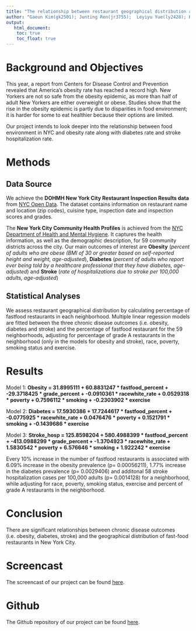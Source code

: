 ```yaml
---
title: "The relationship between restaurant geographical distribution and chronic disease outcomes in New York City"
author: "Gaeun Kim(gk2501); Junting Ren(jr3755);  Leyiyu Yue(ly2428); Ruiwei Zhang(rz2375)"
output: 
   html_document:
    toc: true
    toc_float: true
---
```


# Background and Objectives

This year, a report from Centers for Disease Control and Prevention revealed that America’s obesity rate has reached a record high. New Yorkers are not so safe from the obesity epidemic, as more than half of adult New Yorkers are either overweight or obese. Studies show that the rise in the obesity epidemic is partly due to disparities in food environment; it is harder for some to eat healthier because their options are limited.  

Our project intends to look deeper into the relationship between food environment in NYC and obesity rate along with diabetes rate and stroke hospitalization rate.

# Methods

## Data Source

We achieve the **DOHMH New York City Restaurant Inspection Results data** from [NYC Open Data](https://data.cityofnewyork.us/Health/DOHMH-New-York-City-Restaurant-Inspection-Results/43nn-pn8j). The dataset contains information on restaurant name and location (zip codes), cuisine type, inspection date and inspection scores and grades. 

The **New York City Community Health Profiles** is achieved from the [NYC Department of Health and Mental Hygiene](https://www1.nyc.gov/site/doh/data/data-publications/profiles.page). It captures the health information, as well as the demographic description, for 59 community districts across the city. Our main outcomes of interest are **Obesity** (*percent of adults who are obese (BMI of 30 or greater based on self-reported height and weight, age-adjusted*), **Diabetes** (*percent of adults who report ever being told by a healthcare professional that they have diabetes, age-adjusted*) and **Stroke** (*rate of hospitalizations due to stroke per 100,000 adults, age-adjusted*)

## Statistical Analyses

We assess restaurant geographical distribution by calculating percentage of fastfood restaurants in each neighborhood. Multiple linear regession models are fitted between the three chronic disease outcomes (i.e. obesity, diabetes and stroke) and the percentage of fastfood restaurant for the 59 neighborhoods, adjusting for percentage of grade A restaurants in the neighborhood (only in the models for obesity and stroke), race, poverty, smoking status and exercise.

# Results

Model 1: **Obesity = 31.8995111 + 60.8831247 * fastfood_percent + -29.3718425 * grade_percent + -0.0910361 * racewhite_rate + 0.0529318 * poverty + 0.7596112 * smoking + -0.2303902 * exercise**

Model 2: **Diabetes = 17.5930386 + 17.7244617 * fastfood_percent + -0.0775925 * racewhite_rate + 0.0476476 * poverty + 0.1521791 * smoking + -0.1439686 * exercise**

Model 3: **Stroke_hosp = 125.8598204 + 580.4988399 * fastfood_percent + -413.0988299 * grade_percent + -1.3704923 * racewhite_rate + 1.5830542 * poverty + 6.576646 * smoking + 1.922242 * exercise**

Every 10% increase in the number of fastfood restaurants is associated with 6.09% increase in the obesity prevalence (p= 0.00056211), 1.77% increase in the diabetes prevalence (p= 0.0029406) and additonal 58 stroke hospitalization cases per 100,000 adults (p= 0.0014128) for a neighborhood, while adjusting for race, poverty, smoking status, exercise and percent of grade A restaurants in the neighborhood. 

# Conclusion

There are significant relationships between chronic disease outcomes (i.e. obesity, diabetes, stroke) and the geographical distribution of fast-food restaurants in New York City.

# Screencast

The screencast of our project can be found [here](https://www.youtube.com/watch?v=zUc040x_0UQ).

# Github

The Github repository of our project can be found [here](https://github.com/timrain1/Datascience_final_project).
